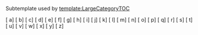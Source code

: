 <noinclude>

Subtemplate used by [[template:LargeCategoryTOC]]

</noinclude>[{{fullurl:{{FULLPAGENAME}}|from={{{1}}}a}} {{{1}}}a] [{{fullurl:{{FULLPAGENAME}}|from={{{1}}}b}} {{{1}}}b] [{{fullurl:{{FULLPAGENAME}}|from={{{1}}}c}} {{{1}}}c] [{{fullurl:{{FULLPAGENAME}}|from={{{1}}}d}} {{{1}}}d] [{{fullurl:{{FULLPAGENAME}}|from={{{1}}}e}} {{{1}}}e] [{{fullurl:{{FULLPAGENAME}}|from={{{1}}}f}} {{{1}}}f] [{{fullurl:{{FULLPAGENAME}}|from={{{1}}}g}} {{{1}}}g] [{{fullurl:{{FULLPAGENAME}}|from={{{1}}}h}} {{{1}}}h] [{{fullurl:{{FULLPAGENAME}}|from={{{1}}}i}} {{{1}}}i] [{{fullurl:{{FULLPAGENAME}}|from={{{1}}}j}} {{{1}}}j] [{{fullurl:{{FULLPAGENAME}}|from={{{1}}}k}} {{{1}}}k] [{{fullurl:{{FULLPAGENAME}}|from={{{1}}}l}} {{{1}}}l] [{{fullurl:{{FULLPAGENAME}}|from={{{1}}}m}} {{{1}}}m] [{{fullurl:{{FULLPAGENAME}}|from={{{1}}}n}} {{{1}}}n] [{{fullurl:{{FULLPAGENAME}}|from={{{1}}}o}} {{{1}}}o] [{{fullurl:{{FULLPAGENAME}}|from={{{1}}}p}} {{{1}}}p] [{{fullurl:{{FULLPAGENAME}}|from={{{1}}}q}} {{{1}}}q] [{{fullurl:{{FULLPAGENAME}}|from={{{1}}}r}} {{{1}}}r] [{{fullurl:{{FULLPAGENAME}}|from={{{1}}}s}} {{{1}}}s] [{{fullurl:{{FULLPAGENAME}}|from={{{1}}}t}} {{{1}}}t] [{{fullurl:{{FULLPAGENAME}}|from={{{1}}}u}} {{{1}}}u] [{{fullurl:{{FULLPAGENAME}}|from={{{1}}}v}} {{{1}}}v] [{{fullurl:{{FULLPAGENAME}}|from={{{1}}}w}} {{{1}}}w] [{{fullurl:{{FULLPAGENAME}}|from={{{1}}}x}} {{{1}}}x] [{{fullurl:{{FULLPAGENAME}}|from={{{1}}}y}} {{{1}}}y] [{{fullurl:{{FULLPAGENAME}}|from={{{1}}}z}} {{{1}}}z]
